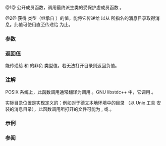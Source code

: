 {{cpp/locale/messages/title|open|do_open}}
{{cpp/locale/messages/navbar}}
{{dcl begin}}
{{dcl header|locale}}
{{dcl|num=1|1=
public:
catalog open( const std::string&amp; name, const std::locale&amp; loc ) const;
}}
{{dcl|num=2|1=
protected:
virtual catalog do_open( const std::string&amp; name, const std::locale&amp; loc ) const;
}}
{{dcl end}}

@1@ 公开成员函数，调用最终派生类的受保护虚成员函数 {{tt|do_open}}。

@2@ 获得 {{tt|catalog}} 类型（继承自 {{lc|std::messages_base}}）的值，能将它传递给 {{lc|get()}} 以从 {{c|name}} 所指名的消息目录取得消息。此值可使用直至传递给 {{lc|close()}} 为止。

===参数===
{{par begin}}
{{par|name|要打开的消息目录名称}}
{{par|loc|提供可能为从目录读取消息所要求的额外刻面，例如用以进行宽/多字节转换的 {{lc|std::codecvt}} 的本地环境对象}}
{{par end}}

===返回值===
能传递给 {{lc|get()}} 和 {{lc|close()}} 的非负 {{tt|catalog}} 类型值。若无法打开目录则返回负值。

===注解===
POSIX 系统上，此函数调用通常翻译为调用 {{tt|[http://pubs.opengroup.org/onlinepubs/9699919799/functions/catopen.html catopen()]}}。GNU libstdc++ 中，它调用 {{tt|[http://gcc.gnu.org/onlinedocs/libstdc++/manual/facets.html textdomain]}}。

实际目录位置是实现定义的：例如对于德文本地环境中的目录 {{c|"sed"}}（以 Unix 工具 {{tt|'sed'}} 安装的消息目录），此函数调用所打开的文件可能为 {{tt|/usr/lib/nls/msg/de_DE/sed.cat}}, {{tt|/usr/lib/locale/de_DE/LC_MESSAGES/sed.cat}} 或 {{tt|/usr/share/locale/de/LC_MESSAGES/sed.mo}}。

===示例===
{{cpp/locale/messages/example}}

===参阅===
{{dsc begin}}
{{dsc end}}

{{langlinks|en|ja}}